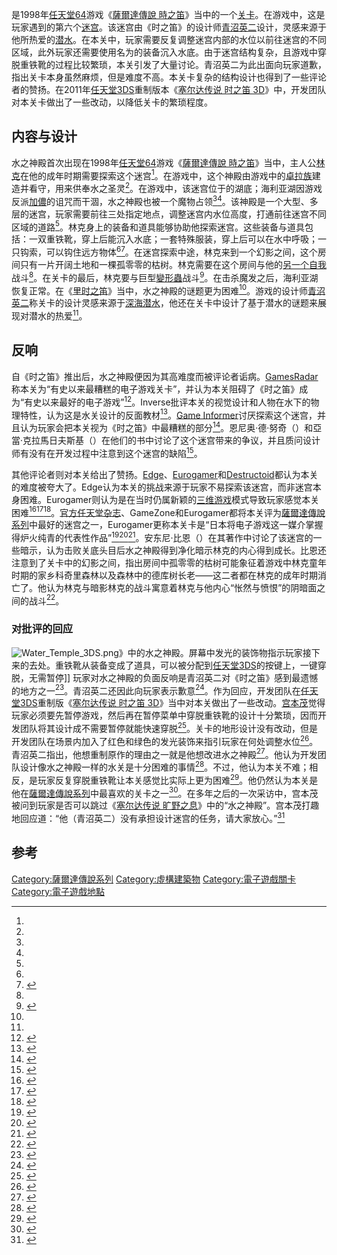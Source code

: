 {{NoteTA
| G1=Games
| G2 = Nintendo
}}
{{Not|水之宫殿}}
{{Infobox fictional location
| name = 水之神殿
| image = Water Temple map.jpg
| image_size =
| alt =
| caption = 水之神殿的剖面地图
| source = [[薩爾達傳說_時之笛|薩爾達傳說 時之笛]]
| alt_name =
| first = [[薩爾達傳說_時之笛|薩爾達傳說 時之笛]]
| last = [[薩爾達傳說_時之笛_3D|薩爾達傳說 時之笛 3D]]
| creator = [[青沼英二|青沼英二]]
| type = [[迷宫探索|迷宫]]
}}

{{Vgname2|水之神殿|ja=水の神殿|en=Water Temple}}是1998年[[任天堂64|任天堂64]]游戏《[[薩爾達傳說_時之笛|薩爾達傳說 時之笛]]》当中的一个[[關卡_(電子遊戲)|关卡]]。在游戏中，这是玩家遇到的第六个[[迷宫探索|迷宫]]。该迷宫由《时之笛》的设计师[[青沼英二|青沼英二]]设计，灵感来源于他所热爱的[[潜水|潜水]]。在本关中，玩家需要反复调整迷宫内部的水位以前往迷宫的不同区域，此外玩家还需要使用名为{{vgname2-nbl|重铁靴|ja=ヘビィブーツ|en=Iron Boots}}的装备沉入水底。由于迷宫结构复杂，且游戏中穿脱重铁靴的过程比较繁琐，本关引发了大量讨论。青沼英二为此出面向玩家道歉，指出关卡本身虽然麻烦，但是难度不高。本关卡复杂的结构设计也得到了一些评论者的赞扬。在2011年[[任天堂3DS|任天堂3DS]]重制版本《[[塞尔达传说_时之笛_3D|塞尔达传说 时之笛 3D]]》中，开发团队对本关卡做出了一些改动，以降低关卡的繁琐程度。

==内容与设计==
水之神殿首次出现在1998年[[任天堂64|任天堂64]]游戏《[[薩爾達傳說_時之笛|薩爾達傳說 時之笛]]》当中，主人公[[林克_(塞尔达传说)|林克]]在他的成年时期需要探索这个迷宫<ref name="bean"/>。在游戏中，这个神殿由游戏中的[[卓拉族|卓拉族]]建造并看守，用来供奉水之圣灵<ref name="design"/>。在游戏中，该迷宫位于{{vgname2-nbl|海利亚湖|ja=ハイリア湖|en=Lake Hylia}}的湖底；海利亚湖因游戏反派[[加儂|加儂]]的诅咒而干涸，水之神殿也被一个魔物占领<ref name="design"/><ref name="bean"/>。该神殿是一个大型、多层的迷宫，玩家需要前往三处指定地点，调整迷宫内水位高度，打通前往迷宫不同区域的道路<ref name="design"/>。林克身上的装备和道具能够协助他探索迷宫。这些装备与道具包括：一双重铁靴，穿上后能沉入水底；一套特殊服装，穿上后可以在水中呼吸；一只钩索，可以钩住远方物体<ref name="design"/><ref>{{cite web |url=https://www.destructoid.com/hands-on-zelda-ocarina-of-time-3ds-s-master-quest-mode-200905.phtml |title=Hands-on: Zelda: Ocarina of Time 3Ds's Master Quest mode |work=[[Destructoid|Destructoid]] |author=Sherilynn Macale |date=2011-05-11 |accessdate=2019-05-02 |archive-url=https://web.archive.org/web/20190502163717/https://www.destructoid.com/hands-on-zelda-ocarina-of-time-3ds-s-master-quest-mode-200905.phtml |archive-date=2019-05-02 |dead-url=no }}</ref>。在迷宫探索中途，林克来到一个幻影之间，这个房间只有一片开阔土地和一棵孤零零的枯树。林克需要在这个房间与他的[[另我|另一个自我]]{{vgname2-nbl|暗影林克|ja=ダークリンク|en=Dark Link}}战斗<ref name="guide"/>。在关卡的最后，林克要与巨型[[變形蟲|變形蟲]]{{Vgname2-nbl|魔发|ja=モーファ|en=Morpha}}战斗<ref name="guide">{{cite web |url=https://www.gamesradar.com/the-legend-of-zelda-ocarina-of-time-water-temple-walkthrough/ |title=The Legend of Zelda: Ocarina of Time Water Temple walkthrough |work=[[GamesRadar|GamesRadar]] |author=Brett Elston |date=2011-06-11 |accessdate=2019-08-25 |archive-url=https://web.archive.org/web/20190826001143/https://www.gamesradar.com/the-legend-of-zelda-ocarina-of-time-water-temple-walkthrough/ |archive-date=2019-08-26 |dead-url=no }}</ref>。在击杀魔发之后，海利亚湖恢复正常。在《[[薩爾達傳說_時之笛#薩爾達傳說_時之笛_裏|里时之笛]]》当中，水之神殿的谜题更为困难<ref name="bean"/>。游戏的设计师[[青沼英二|青沼英二]]称关卡的设计灵感来源于[[潜水|深海潜水]]，他还在关卡中设计了基于潜水的谜题来展现对潜水的热爱<ref name="edge"/>。

==反响==
自《时之笛》推出后，水之神殿便因为其高难度而被评论者诟病。[[GamesRadar+|GamesRadar]]称本关为“有史以来最糟糕的电子游戏关卡”，并认为本关阻碍了《时之笛》成为“有史以来最好的电子游戏”<ref>{{cite web |title=5 reasons to hate Zelda |url=http://www.gamesradar.com/5-reasons-to-hate-zelda/ |work=[[GamesRadar|GamesRadar]] |author=Joe McNeilly |date=2010-03-25 |accessdate=2014-06-05 |archive-url=https://web.archive.org/web/20140309203915/http://www.gamesradar.com/5-reasons-to-hate-zelda/ |archive-date=2014-03-09 |dead-url=no }}</ref>。Inverse批评本关的视觉设计和人物在水下的物理特性，认为这是水关设计的反面教材<ref>{{cite web |url=https://www.inverse.com/article/9526-there-is-no-great-underwater-video-game-but-there-will-be |title=There Is No Great Underwater Video Game, but There Will Be |work=Inverse |author=Nicholas Bashore |date=2015-12-23 |accessdate=2019-05-02 |archive-url=https://web.archive.org/web/20190502162237/https://www.inverse.com/article/9526-there-is-no-great-underwater-video-game-but-there-will-be |archive-date=2019-05-02 |dead-url=no }}</ref>。[[Game_Informer|Game Informer]]讨厌探索这个迷宫，并且认为玩家会把本关视为《时之笛》中最糟糕的部分<ref>{{cite web |url=https://www.gameinformer.com/b/news/archive/2009/11/29/aonuma-apologizes-for-water-temple.aspx |title=Zelda Director Apologizes For Ocarina Water Temple, Hints At Link Taking Flight |work=[[Game_Informer|Game Informer]] |author=Dan Ryckert |date=2009-11-29 |accessdate=2019-05-02 |archive-url=https://web.archive.org/web/20190502182107/https://www.gameinformer.com/b/news/archive/2009/11/29/aonuma-apologizes-for-water-temple.aspx |archive-date=2019-05-02 |dead-url=no }}</ref>。恩尼奥·德·努奇（{{lang|en|Ennio De Nucci}}）和亞當·克拉馬日夫斯基（{{lang|en|Adam Kramarzewski}}）在他们的书中讨论了这个迷宫带来的争议，并且质问设计师有没有在开发过程中注意到这个迷宫的缺陷<ref name="design">{{cite book |url=https://books.google.com/books?id=cKdWDwAAQBAJ |author1=Ennio De Nucci |author2=Adam Kramarzewski |year=2018 |isbn=1787122166 |publisher=Packt Publishing |title=Practical Game Design: Learn the art of game design through applicable skills and cutting-edge insights |pages=204, 205 |access-date=2020-12-31 |archive-date=2021-09-07 |archive-url=https://web.archive.org/web/20210907004926/https://books.google.com/books?id=cKdWDwAAQBAJ |dead-url=no }}</ref>。

其他评论者则对本关给出了赞扬。[[Edge_(杂志)|Edge]]、[[Eurogamer|Eurogamer]]和[[Destructoid|Destructoid]]都认为本关的难度被夸大了。Edge认为本关的挑战来源于玩家不易探索该迷宫，而非迷宫本身困难。Eurogamer则认为是在当时仍属新颖的[[三维游戏|三维游戏]]模式导致玩家感觉本关困难<ref name="edge">{{cite web|title=Time Extend: The Legend Of Zelda – Ocarina Of Time|url=http://www.edge-online.com/features/time-extend-legend-zelda-ocarina-time/|accessdate=2014-06-05|author=|date=2011-06-17|format=|work=[[Edge_(杂志)|Edge]]|publisher=|language=|dead-url=yes|archive-url=https://web.archive.org/web/20130403160908/http://www.edge-online.com/features/time-extend-legend-zelda-ocarina-time/|archive-date=2013-04-03}}</ref><ref>{{cite web |url=https://www.eurogamer.net/articles/2018-11-23-the-water-temple-isnt-as-difficult-as-we-remember |title=The Water Temple isn't as difficult as we remember |work=[[Eurogamer|Eurogamer]] |author=Oli Welsh |date=2018-11-23 |accessdate=2019-05-02 |archive-url=https://web.archive.org/web/20190502170935/https://www.eurogamer.net/articles/2018-11-23-the-water-temple-isnt-as-difficult-as-we-remember |archive-date=2019-05-02 |dead-url=no }}</ref><ref>{{cite web |url=https://www.destructoid.com/the-ten-most-difficult-zelda-dungeons-ever--215917.phtml |title=The ten most difficult Zelda dungeons EVER! |author=Chad Concelmo |date=2011-11-17 |accessdate=2019-05-02 |archive-url=https://web.archive.org/web/20190502182109/https://www.destructoid.com/the-ten-most-difficult-zelda-dungeons-ever--215917.phtml |archive-date=2019-05-02 |dead-url=no }}</ref>。[[官方任天堂杂志|官方任天堂杂志]]、GameZone和Eurogamer都将本关评为[[薩爾達傳說系列|薩爾達傳說系列]]中最好的迷宫之一，Eurogamer更称本关卡是“日本将电子游戏这一媒介掌握得炉火纯青的代表性作品”<ref>{{cite web |title=Best Zelda Dungeons |url=http://www.officialnintendomagazine.co.uk/35588/best-zelda-dungeons/ |work=[[官方任天堂杂志|官方任天堂杂志]] |author=Colette Barr |date=2012-02-19 |accessdate=2014-06-05 |archive-url=https://web.archive.org/web/20141008005603/http://www.officialnintendomagazine.co.uk/35588/best-zelda-dungeons/ |archive-date=2014-10-08 |dead-url=no }}</ref><ref>{{cite web |title=Looking Back at the Water Temple: Best Zelda Dungeon Ever? |url=http://www.gamezone.com/originals/2011/11/17/looking-back-at-the-water-temple-best-zelda-dungeon-ever |work=GameZone |author=David Sanchez |date=2011-11-17 |accessdate=2014-06-05}}</ref><ref>{{cite web |url=https://www.eurogamer.net/articles/2013-10-27-the-legend-of-zelda-ocarina-of-time-retrospective |title=The Legend of Zelda: Ocarina of Time retrospective |work=[[Eurogamer|Eurogamer]] |author=Tom Massey |date=2013-10-27 |accessdate=2019-05-02 |archive-url=https://web.archive.org/web/20190502172831/https://www.eurogamer.net/articles/2013-10-27-the-legend-of-zelda-ocarina-of-time-retrospective |archive-date=2019-05-02 |dead-url=no }}</ref>。安东尼·比恩（{{lang|en|Anthony Bean}}）在其著作中讨论了该迷宫的一些暗示，认为击败关底头目后水之神殿得到净化暗示林克的内心得到成长。比恩还注意到了关卡中的幻影之间，指出房间中孤零零的枯树可能象征着游戏中林克童年时期的家乡科奇里森林以及森林中的德库树长老——这二者都在林克的成年时期消亡了。他认为林克与暗影林克的战斗寓意着林克与他内心“怅然与愤恨”的阴暗面之间的战斗<ref name="bean">{{cite book |url=https://books.google.com/books?id=JRRbDwAAQBAJ |title=The Psychology of Zelda: Linking Our World to the Legend of Zelda Series |author=Anthony Bean |year=2019 |publisher=BenBella Books |isbn=1946885738 |access-date=2020-12-31 |archive-date=2021-09-07 |archive-url=https://web.archive.org/web/20210907015734/https://books.google.com/books?id=JRRbDwAAQBAJ |dead-url=no }}</ref>。

===对批评的回应===
[[File:Water_Temple_3DS.png|thumb]]》中的水之神殿。屏幕中发光的装饰物指示玩家接下来的去处。重铁靴从装备变成了道具，可以被分配到[[任天堂3DS|任天堂3DS]]的按键上，一键穿脱，无需暂停]]
玩家对水之神殿的负面反响是青沼英二对《时之笛》感到最遗憾的地方之一<ref>{{cite web |url=http://www.escapistmagazine.com/news/view/101441-Ocarina-of-Times-Water-Temple-Wont-Suck-in-3DS-Remake |title=Ocarina of Time's Water Temple Won't Suck in 3DS Remake |work=[[Escapist_Magazine|Escapist Magazine]] |author=John Funk |date=2010-06-17 |accessdate=2019-05-02 |archive-url=https://web.archive.org/web/20190502165620/http://www.escapistmagazine.com/news/view/101441-Ocarina-of-Times-Water-Temple-Wont-Suck-in-3DS-Remake |archive-date=2019-05-02 |dead-url=no }}</ref>。青沼英二还因此向玩家表示歉意<ref>{{cite web |title=Eiji Aonuma and the spirit of adventure |url=http://www.theguardian.com/technology/2009/nov/25/eiji-aonuma-legend-zelda-interview |work=[[卫报|卫报]] |author=Nicky Woolf |date=2009-11-25 |accessdate=2014-06-05 |archive-url=https://web.archive.org/web/20140210155012/http://www.theguardian.com/technology/2009/nov/25/eiji-aonuma-legend-zelda-interview |archive-date=2014-02-10 |dead-url=no }}</ref>。作为回应，开发团队在[[任天堂3DS|任天堂3DS]]重制版《[[塞尔达传说_时之笛_3D|塞尔达传说 时之笛 3D]]》当中对本关做出了一些改动。[[宫本茂|宫本茂]]觉得玩家必须要先暂停游戏，然后再在暂停菜单中穿脱重铁靴的设计十分繁琐，因而开发团队将其设计成不需要暂停就能快速穿脱<ref>{{cite web |url=https://www.theguardian.com/technology/gamesblog/2011/may/25/nintendo-miyamoto-interview-mario-3ds |title=Nintendo's guru: talking game design with Shigeru Miyamoto |work=[[卫报|卫报]] |author=Steve Boxer |date=2011-05-25 |accessdate=2019-05-02 |archive-url=https://web.archive.org/web/20190502164111/https://www.theguardian.com/technology/gamesblog/2011/may/25/nintendo-miyamoto-interview-mario-3ds |archive-date=2019-05-02 |dead-url=no }}</ref>。关卡的地形设计没有改动，但是开发团队在场景内加入了红色和绿色的发光装饰来指引玩家在何处调整水位<ref name="groot3d">{{cite web |title=Ocarina of Time 3D: Hands-on with boss rush and... ugh, the Water Temple |url=http://www.gamesradar.com/ocarina-of-time-3d-hands-on-with-boss-rush-and-ugh-the-water-temple/ |work=[[GamesRadar|GamesRadar]] |author=Brett Elston |date=2011-05-12 |accessdate=2014-06-05 |archive-url=https://web.archive.org/web/20160304081936/http://www.gamesradar.com/ocarina-of-time-3d-hands-on-with-boss-rush-and-ugh-the-water-temple/ |archive-date=2016-03-04 |dead-url=no }}</ref>。青沼英二指出，他想重制原作的理由之一就是他想改进水之神殿<ref>{{cite web |title="I've Got to Fix the Water Temple!" |url=http://iwataasks.nintendo.com/interviews/#/3ds/zelda-ocarina-of-time/3/2 |work=[[任天堂|任天堂]] |author=[[岩田聪|岩田聪]] |page=3 |accessdate=2014-06-05 |archive-url=https://www.webcitation.org/6EBfFEzsd?url=http://iwataasks.nintendo.com/interviews/#/3ds/zelda-ocarina-of-time/3/2 |archive-date=2013-02-04 |dead-url=no }}</ref>。他认为开发团队设计像水之神殿一样的水关是十分困难的事情<ref>{{cite web |url=https://za.ign.com/the-legend-of-zelda-majora-s-mask-3d/88619/news/9-things-you-didnt-know-about-zelda-majoras-mask-3ds |title=9 Things You Didn’t Know About Zelda: Majora’s Mask 3DS |work=[[IGN|IGN]] |author=Jose Otero |date=2015-02-18 |accessdate=2019-05-02 |archive-url=https://web.archive.org/web/20190502163259/https://za.ign.com/the-legend-of-zelda-majora-s-mask-3d/88619/news/9-things-you-didnt-know-about-zelda-majoras-mask-3ds |archive-date=2019-05-02 |dead-url=no }}</ref>。不过，他认为本关不难；相反，是玩家反复穿脱重铁靴让本关感觉比实际上更为困难<ref>{{cite web |url=https://www.polygon.com/2016/7/22/12259362/ocarina-of-time-boss-keys |title=Ocarina of Time’s dungeon design explored |work=[[Kotaku|Kotaku]] |author=Mark Serrells |date=2013-07-09 |accessdate=2019-05-02 |archive-url=https://web.archive.org/web/20190502165254/https://www.polygon.com/2016/7/22/12259362/ocarina-of-time-boss-keys |archive-date=2019-05-02 |dead-url=no }}</ref>。他仍然认为本关是他在[[薩爾達傳說系列|薩爾達傳說系列]]中最喜欢的关卡之一<ref>{{cite web |url=https://www.gamezone.com/originals/zelda-director-aonuma-apologizes-for-water-temple-talks-motionplus-and-more/ |title=Zelda Director Aonuma Apologizes for Water Temple, Talks MotionPlus, and More |work=GameZone |date=2012-05-04 |accessdate=2019-05-02 |archive-url=https://web.archive.org/web/20190502175956/https://www.gamezone.com/originals/zelda-director-aonuma-apologizes-for-water-temple-talks-motionplus-and-more/ |archive-date=2019-05-02 |dead-url=no }}</ref>。在多年之后的一次采访中，宫本茂被问到玩家是否可以跳过《[[塞尔达传说_旷野之息|塞尔达传说 旷野之息]]》中的“水之神殿”。宫本茂打趣地回应道：“他（青沼英二）没有承担设计迷宫的任务，请大家放心。”<ref>{{cite web |url=https://news.avclub.com/ultimate-troll-shigeru-miyamoto-says-link-s-full-name-i-1798257613 |title=Ultimate troll Shigeru Miyamoto says Link’s full name is "Link Link" |work=[[The_A.V._Club|The A.V. Club]] |author=Matt Gerardi |date=2017-02-09 |accessdate=2019-05-02 |archive-url=https://web.archive.org/web/20190502164454/https://news.avclub.com/ultimate-troll-shigeru-miyamoto-says-link-s-full-name-i-1798257613 |archive-date=2019-05-02 |dead-url=no }}</ref>

==参考==
{{reflist|30em}}

{{薩爾達傳說系列}}

{{DEFAULTSORT:Water Temple}}
[[Category:薩爾達傳說系列|Category:薩爾達傳說系列]]
[[Category:虛構建築物|Category:虛構建築物]]
[[Category:電子遊戲關卡|Category:電子遊戲關卡]]
[[Category:電子遊戲地點|Category:電子遊戲地點]]
{{Good article}}